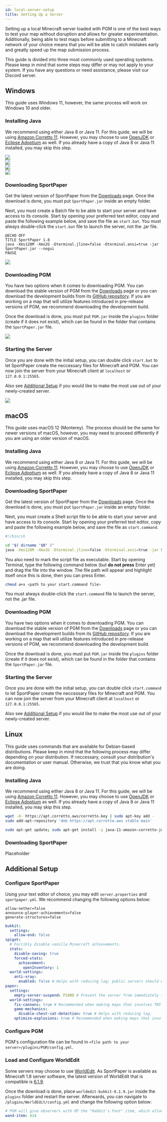 ```yaml
---
id: local-server-setup
title: Setting Up a Server
---
```



Setting up a local Minecraft server loaded with PGM is one of the best ways to test your map without disruption and allows for greater experimentation. 
Additionally, being able to test maps before submitting to a Minecraft network of your choice means that you will be able to catch mistakes early and greatly speed up the map submission process.

This guide is divided into three most commonly used operating systems. Please keep in mind that some steps may differ or may not apply to your system.
If you have any questions or need assistance, please visit our Discord server.

## Windows

This guide uses Windows 11, however, the same process will work on Windows 10 and older.

### Installing Java

We recommend using either Java 8 or Java 11. For this guide, we will be using [Amazon Corretto 11](https://aws.amazon.com/corretto/). However, you may choose to use [OpenJDK](https://openjdk.org/) or [Eclipse Adoptium](https://adoptium.net/) as well.
If you already have a copy of Java 8 or Java 11 installed, you may skip this step.

<div className="row">
  <div className="col col--6">
    <img src="/img/guides/local-server-setup/windows-corretto-setup-c1.png" />
  </div>
  <div className="col">
    <img src="/img/guides/local-server-setup/windows-corretto-setup-c2.png" />
  </div>
  <div className="col col--6">
    <img src="/img/guides/local-server-setup/windows-corretto-setup-c3.png" loading="lazy" />
  </div>
  <div className="col">
    <img src="/img/guides/local-server-setup/windows-corretto-setup-c4.png" loading="lazy" />
  </div>
</div>

### Downloading SportPaper

Get the latest version of SportPaper from the [Downloads](/downloads) page.
Once the download is done, you must put `SportPaper.jar` inside an empty folder.

Next, you must create a Batch file to be able to start your server and have access to its console. Start by opening your preferred text editor, copy and paste the following example below, and save the file as `start.bat`.
You must always double-click the `start.bat` file to launch the server, not the .jar file.

```batch title="start.bat"
@ECHO OFF
TITLE SportPaper 1.8
java -Xms128M -Xmx2G -Dterminal.jline=false -Dterminal.ansi=true -jar SportPaper.jar --nogui
PAUSE
```
<div className="text--center">
  <img src="/img/guides/local-server-setup/windows-sportpaper-c3.png" loading="lazy" />
</div>

### Downloading PGM

You have two options when it comes to downloading PGM. You can download the stable version of PGM from the [Downloads](/downloads) page or you can download the development builds from its [GitHub repository](https://github.com/PGMDev/PGM/actions?query=actor%3AElectroid+branch%3Adev+is%3Asuccess).
If you are working on a map that will utilize features introduced in pre-release versions of PGM, we recommend downloading the development build.

Once the download is done, you must put `PGM.jar` inside the `plugins` folder (create if it does not exist), which can be found in the folder that contains the `SportPaper.jar` file.

<div className="text--center">
  <img src="/img/guides/local-server-setup/windows-pgm-c1.png" loading="lazy" />
</div>

### Starting the Server

Once you are done with the initial setup, you can double click `start.bat` to let SportPaper create the neccessary files for Minecraft and PGM.
You can now join the server from your Minecraft client at `localhost` or `127.0.0.1:25565`.

Also see [Additional Setup](#additional-setup) if you would like to make the most use out of your newly-created server.

<div className="text--center">
  <img src="/img/guides/local-server-setup/windows-serverstartup-c1.png" loading="lazy" />
</div>

## macOS

This guide uses macOS 12 (Monterey). The process should be the same for newer versions of macOS, however, you may need to proceed differently if you are using an older version of macOS.

### Installing Java

We recommend using either Java 8 or Java 11. For this guide, we will be using [Amazon Corretto 11](https://aws.amazon.com/corretto/). However, you may choose to use [OpenJDK](https://openjdk.org/) or [Eclipse Adoptium](https://adoptium.net/) as well.
If you already have a copy of Java 8 or Java 11 installed, you may skip this step.

<div className="row">
  <div className="col col--6">
    <ImageSwitcher loading="lazy"
      lightImageSrc="/img/guides/local-server-setup/mac-corretto-setup-c1-light.png"
      darkImageSrc="/img/guides/local-server-setup/mac-corretto-setup-c1-dark.png"
    />
  </div>
  <div className="col">
    <ImageSwitcher loading="lazy"
      lightImageSrc="/img/guides/local-server-setup/mac-corretto-setup-c2-light.png"
      darkImageSrc="/img/guides/local-server-setup/mac-corretto-setup-c2-dark.png"
    />
  </div>
  <div className="col col--6">
    <ImageSwitcher loading="lazy"
      lightImageSrc="/img/guides/local-server-setup/mac-corretto-setup-c3-light.png"
      darkImageSrc="/img/guides/local-server-setup/mac-corretto-setup-c3-dark.png"
    />
  </div>
</div>

### Downloading SportPaper

Get the latest version of SportPaper from the [Downloads](/downloads) page.
Once the download is done, you must put `SportPaper.jar` inside an empty folder.

Next, you must create a Shell script file to be able to start your server and have access to its console. Start by opening your preferred text editor, copy and paste the following example below, and save the file as `start.command`.

```bash title="start.command"
#!/bin/sh

cd "$( dirname "$0" )"
java -Xms128M -Xmx2G -Dterminal.jline=false -Dterminal.ansi=true -jar SportPaper.jar --nogui
```

<div className="text--center">
  <ImageSwitcher loading="lazy"
    lightImageSrc="/img/guides/local-server-setup/mac-sportpaper-c2-light.png"
    darkImageSrc="/img/guides/local-server-setup/mac-sportpaper-c2-dark.png"
  />
</div>

You also need to mark the script file as executable. Start by opening Terminal, type the following command below (but **do not press** Enter yet) and drag the file into the window.
The file path will appear and highlight itself once this is done, then you can press Enter.

```bash
chmod a+x <path to your start.command file>
```

<div className="text--center">
  <ImageSwitcher loading="lazy"
    lightImageSrc="/img/guides/local-server-setup/mac-sportpaper-c3-light.png"
    darkImageSrc="/img/guides/local-server-setup/mac-sportpaper-c3-dark.png"
  />
</div>

You must always double-click the `start.command` file to launch the server, not the .jar file.

### Downloading PGM

You have two options when it comes to downloading PGM. You can download the stable version of PGM from the [Downloads](/downloads) page or you can download the development builds from its [GitHub repository](https://github.com/PGMDev/PGM/actions?query=actor%3AElectroid+branch%3Adev+is%3Asuccess).
If you are working on a map that will utilize features introduced in pre-release versions of PGM, we recommend downloading the development build.

Once the download is done, you must put `PGM.jar` inside the `plugins` folder (create if it does not exist), which can be found in the folder that contains the `SportPaper.jar` file.

<div className="text--center">
  <ImageSwitcher loading="lazy"
    lightImageSrc="/img/guides/local-server-setup/mac-pgm-c1-light.png"
    darkImageSrc="/img/guides/local-server-setup/mac-pgm-c1-dark.png"
  />
</div>

### Starting the Server

Once you are done with the initial setup, you can double click `start.command` to let SportPaper create the neccessary files for Minecraft and PGM.
You can now join the server from your Minecraft client at `localhost` or `127.0.0.1:25565`.

Also see [Additional Setup](#additional-setup) if you would like to make the most use out of your newly-created server.

<div className="text--center">
  <ImageSwitcher loading="lazy"
    lightImageSrc="/img/guides/local-server-setup/mac-serversetup-c1-light.png"
    darkImageSrc="/img/guides/local-server-setup/mac-serversetup-c1-dark.png"
  />
</div>

## Linux

This guide uses commands that are available for Debian-based distributions.
Please keep in mind that the following process may differ depending on your distribution. If neccessary, consult your distribution's documentation or user manual.
Otherwise, we trust that you know what you are doing.

### Installing Java

We recommend using either Java 8 or Java 11. For this guide, we will be using [Amazon Corretto 11](https://aws.amazon.com/corretto/). However, you may choose to use [OpenJDK](https://openjdk.org/) or [Eclipse Adoptium](https://adoptium.net/) as well.
If you already have a copy of Java 8 or Java 11 installed, you may skip this step.

```bash
wget -O- https://apt.corretto.aws/corretto.key | sudo apt-key add - 
sudo add-apt-repository 'deb https://apt.corretto.aws stable main'

sudo apt-get update; sudo apt-get install -y java-11-amazon-corretto-jdk
```

### Downloading SportPaper

Placeholder

## Additional Setup

### Configure SportPaper

Using your text editor of choice, you may edit `server.properties` and `sportpaper.yml`. We recommend changing the following options below:

```properties title="server.properties"
allow-nether=false
announce-player-achievements=false
generate-structures=false
```

```yml title="sportpaper.yml"
bukkit:
  settings:
    allow-end: false
spigot:
  # Forcibly disable vanilla Minecraft achievements.
  stats:
    disable-saving: true
    forced-stats:
      achievement:
        openInventory: 1
  world-settings:
    anti-xray:
      enabled: false # Helps with reducing lag; public servers should utilize an anti-cheat plugin.
paper:
  settings:
    empty-server-suspend: P100D # Prevent the server from immediately suspending itself due to inactivity.
  world-settings:
    fix-cannons: true # Recommended when making maps that involves TNT.
    game-mechanics:
      disable-chest-cat-detection: true # Helps with reducing lag.
    optimize-explosions: true # Recommended when making maps that involves TNT.
```

### Configure PGM

PGM's configuration file can be found in `<file path to your server>/plugins/PGM/config.yml`.

### Load and Configure WorldEdit

Some servers may choose to use [WorldEdit](https://dev.bukkit.org/projects/worldedit). As SportPaper is available as Minecraft 1.8 server software, the latest version of WorldEdit that is compatible is [6.1.9](https://dev.bukkit.org/projects/worldedit/files/2597538).

Once the download is done, place `worldedit-bukkit-6.1.9.jar` inside the `plugins` folder and restart the server. Afterwards, you can navigate to `/plugins/WorldEdit/config.yml` and change the following option below:

```yml title="/plugins/WorldEdit/config.yml"
# PGM will give observers with OP the "Rabbit's Foot" item, which allows them to edit the world during a match.
wand-item: 414
```
